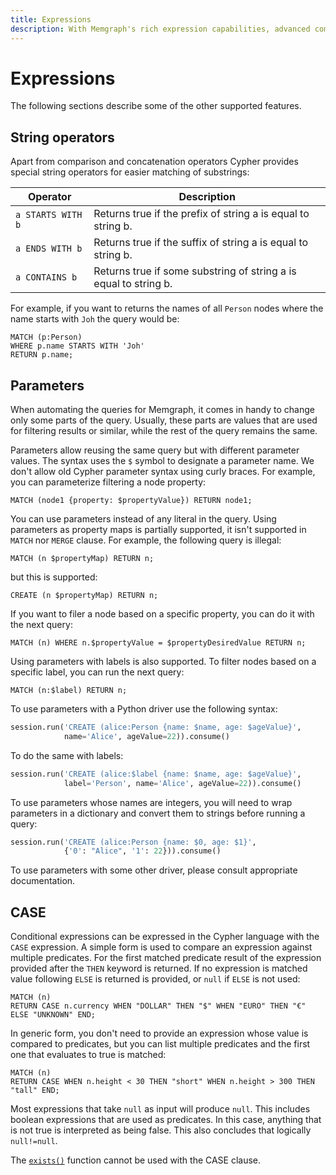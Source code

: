 ```yaml
---
title: Expressions
description: With Memgraph's rich expression capabilities, advanced computations and data processing are at your fingertips. Explore our extensive documentation and other resources for more.
---
```


# Expressions

The following sections describe some of the other supported features.

## String operators

Apart from comparison and concatenation operators Cypher provides special
string operators for easier matching of substrings:

| Operator          | Description                                                      |
| ----------------- | ---------------------------------------------------------------- |
| `a STARTS WITH b` | Returns true if the prefix of string a is equal to string b.     |
| `a ENDS WITH b`   | Returns true if the suffix of string a is equal to string b.     |
| `a CONTAINS b`    | Returns true if some substring of string a is equal to string b. |

For example, if you want to returns the names of all `Person` nodes where the name starts with `Joh` the query would be:

```cypher
MATCH (p:Person)
WHERE p.name STARTS WITH 'Joh'
RETURN p.name;
```

## Parameters

When automating the queries for Memgraph, it comes in handy to change only some
parts of the query. Usually, these parts are values that are used for filtering
results or similar, while the rest of the query remains the same.

Parameters allow reusing the same query but with different parameter values. The
syntax uses the `$` symbol to designate a parameter name. We don't allow old
Cypher parameter syntax using curly braces. For example, you can parameterize
filtering a node property:

```cypher
MATCH (node1 {property: $propertyValue}) RETURN node1;
```

You can use parameters instead of any literal in the query. Using parameters as
property maps is partially supported, it isn't supported in `MATCH` nor `MERGE`
clause. For example, the following query is illegal:

```cypher
MATCH (n $propertyMap) RETURN n;
```

but this is supported:

```cypher
CREATE (n $propertyMap) RETURN n;
```

If you want to filer a node based on a specific property, you can do it with the next query:

```cypher
MATCH (n) WHERE n.$propertyValue = $propertyDesiredValue RETURN n;
```

Using parameters with labels is also supported. To filter nodes based on a specific label, you can run the next query:

```cypher
MATCH (n:$label) RETURN n;
```

To use parameters with a Python driver use the following syntax:

```python
session.run('CREATE (alice:Person {name: $name, age: $ageValue}',
            name='Alice', ageValue=22)).consume()
```

To do the same with labels:

```python
session.run('CREATE (alice:$label {name: $name, age: $ageValue}', 
            label='Person', name='Alice', ageValue=22)).consume()
```

To use parameters whose names are integers, you will need to wrap parameters in
a dictionary and convert them to strings before running a query:

```python
session.run('CREATE (alice:Person {name: $0, age: $1}',
            {'0': "Alice", '1': 22})).consume()
```

To use parameters with some other driver, please consult appropriate
documentation.

## CASE

Conditional expressions can be expressed in the Cypher language with the `CASE`
expression. A simple form is used to compare an expression against multiple
predicates. For the first matched predicate result of the expression provided
after the `THEN` keyword is returned. If no expression is matched value
following `ELSE` is returned is provided, or `null` if `ELSE` is not used:

```cypher
MATCH (n)
RETURN CASE n.currency WHEN "DOLLAR" THEN "$" WHEN "EURO" THEN "€" ELSE "UNKNOWN" END;
```

In generic form, you don't need to provide an expression whose value is compared
to predicates, but you can list multiple predicates and the first one that
evaluates to true is matched:

```cypher
MATCH (n)
RETURN CASE WHEN n.height < 30 THEN "short" WHEN n.height > 300 THEN "tall" END;
```

Most expressions that take `null` as input will produce `null`. This includes boolean expressions that are used as
predicates. In this case, anything that is not true is interpreted as being false. This also concludes that logically `null!=null`.

The [`exists()`](/querying/functions#pattern-functions) function cannot be used with the CASE clause.

